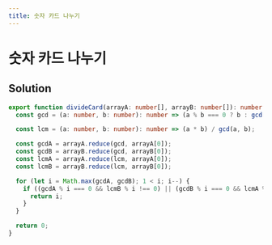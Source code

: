 ```yaml
---
title: 숫자 카드 나누기
---
```


# 숫자 카드 나누기

## Solution

```typescript filename="solution.ts" copy
export function divideCard(arrayA: number[], arrayB: number[]): number {
  const gcd = (a: number, b: number): number => (a % b === 0 ? b : gcd(b, a % b));

  const lcm = (a: number, b: number): number => (a * b) / gcd(a, b);

  const gcdA = arrayA.reduce(gcd, arrayA[0]);
  const gcdB = arrayB.reduce(gcd, arrayB[0]);
  const lcmA = arrayA.reduce(lcm, arrayA[0]);
  const lcmB = arrayB.reduce(lcm, arrayB[0]);

  for (let i = Math.max(gcdA, gcdB); 1 < i; i--) {
    if ((gcdA % i === 0 && lcmB % i !== 0) || (gcdB % i === 0 && lcmA % i !== 0)) {
      return i;
    }
  }

  return 0;
}
```

<ProblemLink
  codingSite="programmers"
  href="https://school.programmers.co.kr/learn/courses/30/lessons/135807"
  title="숫자 카드 나누기"
/>

